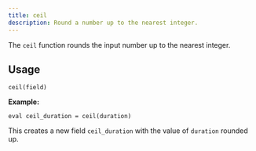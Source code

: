 ```yaml
---
title: ceil
description: Round a number up to the nearest integer.
---
```


The `ceil` function rounds the input number up to the nearest integer.

## Usage

```
ceil(field)
```

**Example:**
```
eval ceil_duration = ceil(duration)
```
This creates a new field `ceil_duration` with the value of `duration` rounded up.
